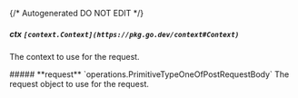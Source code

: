 {/* Autogenerated DO NOT EDIT  */}

##### **ctx** `[context.Context](https://pkg.go.dev/context#Context)`
The context to use for the request.

<Collapsible>
    ##### **request** `operations.PrimitiveTypeOneOfPostRequestBody`
    The request object to use for the request.
    <Collapsible.Break/>
    <PrimitiveTypeOneOfPostRequestBody/>
</Collapsible>

